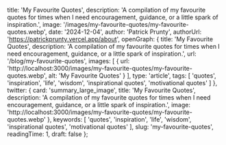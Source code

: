 
  title: 'My Favourite Quotes',
  description: 'A compilation of my favourite quotes for times when I need encouragement, guidance, or a little spark of inspiration.',
  image: '/images/my-favourite-quotes/my-favourite-quotes.webp',
  date: '2024-12-04',
  author: 'Patrick Prunty',
  authorUrl: 'https://patrickprunty.vercel.app/about',
  openGraph: {
    title: 'My Favourite Quotes',
    description: 'A compilation of my favourite quotes for times when I need encouragement, guidance, or a little spark of inspiration.',
    url: '/blog/my-favourite-quotes',
    images: [
      {
        url: 'http://localhost:3000/images/my-favourite-quotes/my-favourite-quotes.webp',
        alt: 'My Favourite Quotes'
      }
    ],
    type: 'article',
    tags: [
      'quotes',
      'inspiration',
      'life',
      'wisdom',
      'inspirational quotes',
      'motivational quotes'
    ]
  },
  twitter: {
    card: 'summary_large_image',
    title: 'My Favourite Quotes',
    description: 'A compilation of my favourite quotes for times when I need encouragement, guidance, or a little spark of inspiration.',
    image: 'http://localhost:3000/images/my-favourite-quotes/my-favourite-quotes.webp'
  },
  keywords: [
    'quotes',
    'inspiration',
    'life',
    'wisdom',
    'inspirational quotes',
    'motivational quotes'
  ],
  slug: 'my-favourite-quotes',
  readingTime: 1,
  draft: false
};

